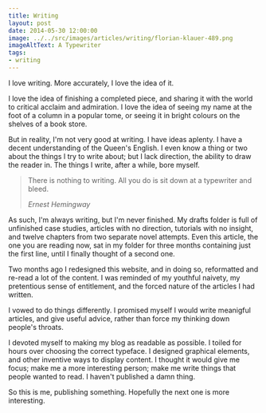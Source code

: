 ```yaml
---
title: Writing
layout: post
date: 2014-05-30 12:00:00
image: ../../src/images/articles/writing/florian-klauer-489.png
imageAltText: A Typewriter
tags:
- writing
---
```


I love writing. More accurately, I love the idea of it.

I love the idea of finishing a completed piece, and sharing it with the world to critical acclaim and admiration. I love the idea of seeing my name at the foot of a column in a popular tome, or seeing it in bright colours on the shelves of a book store.

But in reality, I'm not very good at writing. I have ideas aplenty. I have a decent understanding of the Queen's English. I even know a thing or two about the things I try to write about; but I lack direction, the ability to draw the reader in. The things I write, after a while, bore myself.

> There is nothing to writing. All you do is sit down at a typewriter and bleed.
>
> <cite>Ernest Hemingway</cite>

As such, I'm always writing, but I'm never finished. My drafts folder is full of unfinished case studies, articles with no direction, tutorials with no insight, and twelve chapters from two separate novel attempts. Even this article, the one you are reading now, sat in my folder for three months containing just the first line, until I finally thought of a second one.

Two months ago I redesigned this website, and in doing so, reformatted and re-read a lot of the content. I was reminded of my youthful naivety, my pretentious sense of entitlement, and the forced nature of the articles I had written.

I vowed to do things differently. I promised myself I would write meanigful articles, and give useful advice, rather than force my thinking down people's throats.

I devoted myself to making my blog as readable as possible. I toiled for hours over choosing the correct typeface. I designed graphical elements, and other inventive ways to display content. I thought it would give me focus; make me a more interesting person; make me write things that people wanted to read. I haven't published a damn thing.

So this is me, publishing something. Hopefully the next one is more interesting.
